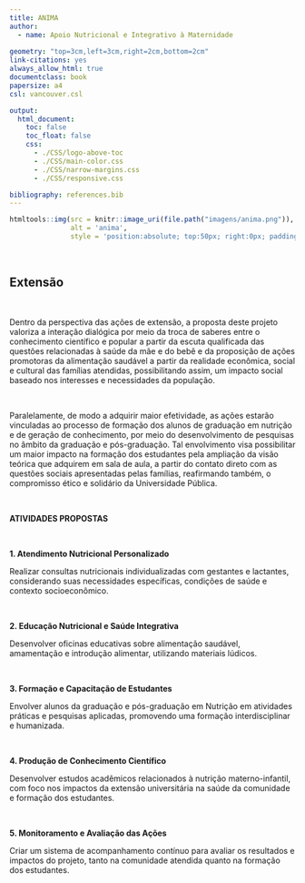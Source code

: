 ---
title: ANIMA
author:
  - name: Apoio Nutricional e Integrativo à Maternidade
  
geometry: "top=3cm,left=3cm,right=2cm,bottom=2cm"
link-citations: yes
always_allow_html: true
documentclass: book
papersize: a4
csl: vancouver.csl

output:
  html_document:
    toc: false
    toc_float: false
    css:
      - ./CSS/logo-above-toc
      - ./CSS/main-color.css
      - ./CSS/narrow-margins.css
      - ./CSS/responsive.css

bibliography: references.bib
---

```{r, echo = FALSE}
htmltools::img(src = knitr::image_uri(file.path("imagens/anima.png")), 
               alt = 'anima', 
               style = 'position:absolute; top:50px; right:0px; padding:10px; width:150px;')
```

<br>

## **Extensão**

<br>

Dentro da perspectiva das ações de extensão, a proposta deste projeto valoriza a interação dialógica por meio da troca de saberes entre o conhecimento científico e popular a partir da escuta qualificada das questões relacionadas à saúde da mãe e do bebê e da proposição de ações promotoras da alimentação saudável a partir da realidade econômica, social e cultural das famílias atendidas, possibilitando assim, um impacto social baseado nos interesses e necessidades da população.

<br>

Paralelamente, de modo a adquirir maior efetividade, as ações estarão vinculadas ao processo de formação dos alunos de graduação em nutrição e de geração de conhecimento, por meio do desenvolvimento de pesquisas no âmbito da graduação e pós-graduação. Tal envolvimento visa possibilitar um maior impacto na formação dos estudantes pela ampliação da visão teórica que adquirem em sala de aula, a partir do contato direto com as questões sociais apresentadas pelas famílias, reafirmando também, o compromisso ético e solidário da Universidade Pública.

<br>

**ATIVIDADES PROPOSTAS**

<br>

**1.	Atendimento Nutricional Personalizado**

Realizar consultas nutricionais individualizadas com gestantes e lactantes, considerando suas necessidades específicas, condições de saúde e contexto socioeconômico.

<br>

**2.	Educação Nutricional e Saúde Integrativa**

Desenvolver oficinas educativas sobre alimentação saudável, amamentação e introdução alimentar, utilizando materiais lúdicos.

<br>

**3.	Formação e Capacitação de Estudantes**

Envolver alunos da graduação e pós-graduação em Nutrição em atividades práticas e pesquisas aplicadas, promovendo uma formação interdisciplinar e humanizada.

<br>

**4.	Produção de Conhecimento Científico**

Desenvolver estudos acadêmicos relacionados à nutrição materno-infantil, com foco nos impactos da extensão universitária na saúde da comunidade e formação dos estudantes.

<br>

**5.	Monitoramento e Avaliação das Ações**

Criar um sistema de acompanhamento contínuo para avaliar os resultados e impactos do projeto, tanto na comunidade atendida quanto na formação dos estudantes.


